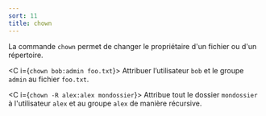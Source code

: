 ```yaml
---
sort: 11
title: chown
---
```


La commande `chown` permet de changer le propriétaire d'un fichier ou d'un répertoire.

<C i={`chown bob:admin foo.txt`}>
  Attribuer l’utilisateur `bob` et le groupe `admin` au fichier `foo.txt`.
</C>

<C i={`chown -R alex:alex mondossier`}>
  Attribue tout le dossier `mondossier` à l'utilisateur `alex` et au groupe
  `alex` de manière récursive.
</C>
